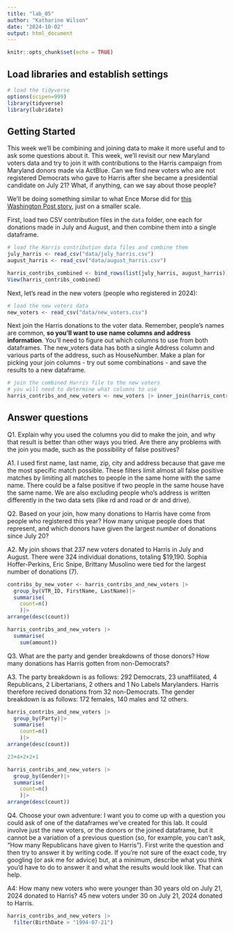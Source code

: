 ```yaml
---
title: "lab_05"
author: "Katharine Wilson"
date: "2024-10-02"
output: html_document
---
```


```r
knitr::opts_chunk$set(echo = TRUE)
```

## Load libraries and establish settings

```r
# load the tidyverse
options(scipen=999)
library(tidyverse)
library(lubridate)
```

## Getting Started

This week we'll be combining and joining data to make it more useful and to ask some questions about it. This week, we'll revisit our new Maryland voters data and try to join it with contributions to the Harris campaign from Maryland donors made via ActBlue. Can we find new voters who are not registered Democrats who gave to Harris after she became a presidential candidate on July 21? What, if anything, can we say about those people?

We'll be doing something similar to what Ence Morse did for [this Washington Post story](https://www.washingtonpost.com/politics/2024/09/24/kamala-harris-younger-donors/?pwapi_token=eyJ0eXAiOiJKV1QiLCJhbGciOiJIUzI1NiJ9.eyJyZWFzb24iOiJnaWZ0IiwibmJmIjoxNzI3MzIzMjAwLCJpc3MiOiJzdWJzY3JpcHRpb25zIiwiZXhwIjoxNzI4NzA1NTk5LCJpYXQiOjE3MjczMjMyMDAsImp0aSI6ImIwYWMxNTk4LWMwMDgtNDE5Ny04MjAyLWVmMWNjZWFmYWZiMiIsInVybCI6Imh0dHBzOi8vd3d3Lndhc2hpbmd0b25wb3N0LmNvbS9wb2xpdGljcy8yMDI0LzA5LzI0L2thbWFsYS1oYXJyaXMteW91bmdlci1kb25vcnMvIn0.3-s0tBkMV7Y9DD21CBsKMlaliGlOKT2egCO-UFT735Y), just on a smaller scale.

First, load two CSV contribution files in the `data` folder, one each for donations made in July and August, and then combine them into a single dataframe.

```r
# load the Harris contribution data files and combine them
july_harris <- read_csv("data/july_harris.csv")
august_harris <- read_csv("data/august_harris.csv")

harris_contribs_combined <- bind_rows(list(july_harris, august_harris))
View(harris_contribs_combined)
```

Next, let's read in the new voters (people who registered in 2024):

```r
# load the new voters data
new_voters <- read_csv("data/new_voters.csv")
```

Next join the Harris donations to the voter data. Remember, people's names are common, __so you'll want to use name columns and address information__. You'll need to figure out which columns to use from both dataframes. The new_voters data has both a single Address column and various parts of the address, such as HouseNumber. Make a plan for picking your join columns - try out some combinations - and save the results to a new dataframe.

```r
# join the combined Harris file to the new voters
# you will need to determine what columns to use
harris_contribs_and_new_voters <- new_voters |> inner_join(harris_contribs_combined, join_by(FirstName == first_name, LastName == last_name, ResidentialZip == zip, ResidentialCity == city, Address == address_one))
```

## Answer questions

Q1. Explain why you used the columns you did to make the join, and why that result is better than other ways you tried. Are there any problems with the join you made, such as the possibility of false positives?

A1. I used first name, last name, zip, city and address because that gave me the most specific match possible. These filters limit almost all false positive matches by limiting all matches to people in the same home with the same name. There could be a false positive if two people in the same house have the same name. We are also excluding people who's address is written differently in the two data sets (like rd and road or dr and drive). 

Q2. Based on your join, how many donations to Harris have come from people who registered this year? How many unique people does that represent, and which donors have given the largest _number_ of donations since July 20? 

A2. 
My join shows that 237 new voters donated to Harris in July and August. There were 324 individual donations, totaling $19,190. Sophia Hoffer-Perkins, Eric Snipe, Brittany Musolino were tied for the largest number of donations (7). 

```r
contribs_by_new_voter <- harris_contribs_and_new_voters |>
  group_by(VTR_ID, FirstName, LastName)|>
  summarise(
    count=n()
    )|>
arrange(desc(count))

harris_contribs_and_new_voters |> 
  summarise(
    sum(amount))
```

Q3. What are the party and gender breakdowns of those donors? How many donations has Harris gotten from non-Democrats?

A3. The party breakdown is as follows: 292 Democrats, 23 unaffiliated, 4 Republicans, 2 Libertarians, 2 others and 1 No Labels Marylanders. Harris therefore recived donations from 32 non-Democrats. The gender breakdown is as follows: 172 females, 140 males and 12 others. 

```r
harris_contribs_and_new_voters |>
  group_by(Party)|>
  summarise(
    count=n()
    )|>
arrange(desc(count))
```
```r
23+4+2+2+1 
```
```r
harris_contribs_and_new_voters |>
  group_by(Gender)|>
  summarise(
    count=n()
    )|>
arrange(desc(count))
```


Q4. Choose your own adventure: I want you to come up with a question you could ask of one of the dataframes we've created for this lab. It could involve just the new voters, or the donors or the joined dataframe, but it cannot be a variation of a previous question (so, for example, you can't ask, "How many Republicans have given to Harris"). First write the question and then try to answer it by writing code. If you're not sure of the exact code, try googling (or ask me for advice) but, at a minimum, describe what you think you'd have to do to answer it and what the results would look like. That can help.

A4: How many new voters who were younger than 30 years old on July 21, 2024 donated to Harris? 
45 new voters under 30 on July 21, 2024 donated to Harris. 
```r
harris_contribs_and_new_voters |>
  filter(BirthDate > "1994-07-21")
```

